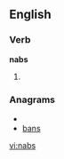 ==English==

===Verb===
'''nabs'''

# {{past of|[[nab]]}}

===Anagrams===
* {{alphagram|abns}}
* [[bans#English|bans]]

[[vi:nabs]]